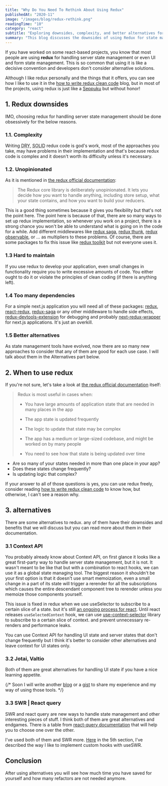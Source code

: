 ```yaml
---
title: "Why Do You Need To Rethink About Using Redux"
publishedAt: "2020-11"
image: "/images/blog/redux-rethink.png"
readingTime: "10"
category: "react"
subtitle: "Exploring downsides, complexity, and better alternatives for state management in React projects. Rethink your choices and embrace efficiency."
summary: "This blog discusses the downsides of using Redux for state management in React-based projects and provides reasons to reconsider its usage. I point out the complexity of writing DRY and SOLID Redux code and the lack of opinionation in Redux, leading to various implementation approaches and potential difficulties in understanding code. Maintaining Redux-based applications can be challenging, requiring excessive code for small changes. Additionally, the blog highlights the heavy reliance on multiple dependencies when using Redux, which might not be necessary in every project."
---
```


If you have worked on some react-based projects, you know that most people are using **redux** for handling server state management or even UI and form state management.
This is so common that using it is like a decisive convention and developers don't consider alternative solutions.

Although I like redux personally and the things that it offers, you can see how I like to use it in the [how to write redux clean code](/blog/redux-clean-code) blog, but in most of the projects, using redux is just like a [Seppuku](https://en.wikipedia.org/wiki/Seppuku) but without honor!

## 1. Redux downsides

IMO, choosing redux for handling server state management should be done obsessively for the below reasons.

### 1.1. Complexity

Writing <abbr title="Don't repeat yourself">DRY</abbr>, <abbr title="single responsibility principle, open-closed principle, Liskov substitution principle, interface segregation principle and dependency inversion principle">SOLID</abbr> redux code is god's work, most of the approaches you take, may have problems in their implementation and that's because redux code is complex and it doesn't worth its difficulty unless it's necessary.

### 1.2. Unopinionated

As it is mentioned in [the redux official documentation](https://redux.js.org/redux-toolkit/overview#purpose):

> The Redux core library is deliberately unopinionated. It lets you decide how you want to handle anything, including store setup, what your state contains, and how you want to build your reducers.

This is a good thing sometimes because it gives you flexibility but that's not the point here. The point here is because of that, there are so many ways to set up redux implementation, so whenever you work on a project, there is a strong chance you won't be able to understand what is going on in the code for a while.
Add different middlewares like [redux saga](https://redux-saga.js.org/), [redux thunk](https://github.com/reduxjs/redux-thunk), [redux observable](https://redux-observable.js.org/), or ... as multipliers to these problems.
Of course, there are some packages to fix this issue like [redux toolkit](https://www.npmjs.com/package/@reduxjs/toolkit) but not everyone uses it.

### 1.3 Hard to maintain

If you use redux to develop your application, even small changes in functionality require you to write excessive amounts of code. You either ought to do it or violate the principles of clean coding (if there is anything left).

### 1.4 Too many dependencies

For a simple next.js application you will need all of these packages:
[redux](https://redux.js.org/), [react-redux](https://react-redux.js.org/), [redux-saga](https://redux-saga.js.org/) or any other middleware to handle side effects, [redux-devtools-extension](https://www.npmjs.com/package/@redux-devtools/extension) for debugging and probably [next-redux-wrapper](https://github.com/kirill-konshin/next-redux-wrapper) for next.js applications. It's just an overkill.

### 1.5 Better alternatives

As state management tools have evolved, now there are so many new approaches to consider that any of them are good for each use case. I will talk about them in the Alternatives part below.

## 2. When to use redux

If you're not sure, let's take a look at [the redux official documentation](https://redux.js.org/faq/general#when-should-i-use-redux) itself:

> Redux is most useful in cases when:
>
> - You have large amounts of application state that are needed in many places in the app
>
> - The app state is updated frequently
>
> - The logic to update that state may be complex
>
> - The app has a medium or large-sized codebase, and might be worked on by many people
>
> - You need to see how that state is being updated over time

- Are so many of your states needed in more than one place in your app?
- Does these states change frequently?
- Is updating logic that complex?

If your answer to all of those questions is yes, you can use redux freely, consider reading [how to write redux clean code](/blog/redux-clean-code) to know how, but otherwise, I can't see a reason why.

## 3. alternatives

There are some alternatives to redux. any of them have their downsides and benefits that we will discuss but you can read more about them in their documentation.

### 3.1 Context API

You probably already know about Context API, on first glance it looks like a great first-party way to handle server state management, but it is not. It wasn't meant to be like that but with a combination to react hooks, we can use it as a global state managing tool.
The biggest reason it shouldn't be your first option is that it doesn't use smart memoization, even a small change in a part of its state will trigger a rerender for all the subscriptions which causes the entire descendant component tree to rerender unless you memoize those components yourself.

This issue is fixed in redux when we use useSelector to subscribe to a certain slice of a state. but it's still [an ongoing process for react](https://github.com/reactjs/rfcs/pull/119). Until react releases `useSelectedContext` hook, we can use [use-context-selector](https://www.npmjs.com/package/use-context-selector) library to subscribe to a certain slice of context. and prevent unnecessary re-renders and performance leaks.

You can use Context API for handling UI state and server states that don't change frequently but I think it's better to consider other alternatives and leave context for UI states only.

### 3.2 Jotai, Valtio

Both of them are great alternatives for handling UI state if you have a nice learning appetite.

{/* Soon I will write another [blog](/blog) or a [gist](/gists) to share my experience and my way of using those tools. */}

### 3.3 SWR | React query

SWR and react query are new ways to handle state management and other interesting pieces of stuff.
I think both of them are great alternatives and endgames.
There is a table from [react-query documentation](https://react-query.tanstack.com/comparison) that will help you to choose one over the other.

I've used both of them and SWR more.
[Here](/blog/data-fetching-pattern-preference) in the 5th section, I've described the way I like to implement custom hooks with useSWR.

## Conclusion

After using alternatives you will see how much time you have saved for yourself and how many refactors are not needed anymore.
